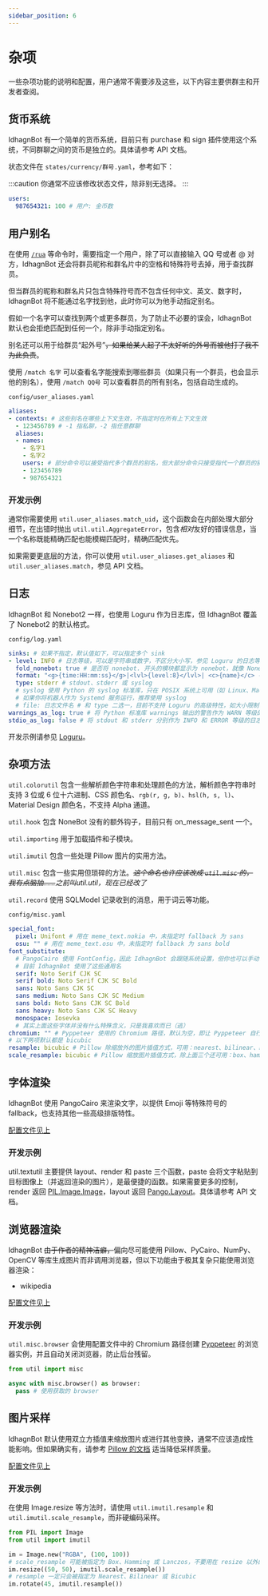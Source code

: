 ```yaml
---
sidebar_position: 6
---
```


# 杂项
一些杂项功能的说明和配置，用户通常不需要涉及这些，以下内容主要供群主和开发者查阅。

## 货币系统
IdhagnBot 有一个简单的货币系统，目前只有 <PlaceholderLink href="/docs/guide/plugins/purchase">purchase</PlaceholderLink> 和 <PlaceholderLink href="/docs/guide/plugins/sign">sign</PlaceholderLink> 插件使用这个系统，不同群聊之间的货币是独立的。具体请参考 <PlaceholderLink href="/docs/api/util.currency">API 文档</PlaceholderLink>。

状态文件在 `states/currency/群号.yaml`，参考如下：

:::caution
你通常不应该修改状态文件，除非别无选择。
:::
```yaml
users:
  987654321: 100 # 用户: 金币数
```

## 用户别名
在使用 [`/rua`](/docs/guide/plugins/petpet_v2) 等命令时，需要指定一个用户，除了可以直接输入 QQ 号或者 @ 对方，IdhagnBot 还会将群员昵称和群名片中的空格和特殊符号去掉，用于查找群员。

但当群员的昵称和群名片只包含特殊符号而不包含任何中文、英文、数字时，IdhagnBot 将不能通过名字找到他，此时你可以为他手动指定别名。

假如一个名字可以查找到两个或更多群员，为了防止不必要的误会，IdhagnBot 默认也会拒绝匹配到任何一个，除非手动指定别名。

别名还可以用于给群员“起外号”~~，如果给某人起了不太好听的外号而被他打了我不为此负责~~。

使用 `/match 名字` 可以查看名字能搜索到哪些群员（如果只有一个群员，也会显示他的别名），使用 `/match QQ号` 可以查看群员的所有别名，包括自动生成的。

`config/user_aliases.yaml`
```yaml
aliases:
- contexts: # 这些别名在哪些上下文生效，不指定时在所有上下文生效
  - 123456789 # -1 指私聊，-2 指任意群聊
  aliases:
  - names:
    - 名字1
    - 名字2
    users: # 部分命令可以接受指代多个群员的别名，但大部分命令只接受指代一个群员的别名
    - 123456789
    - 987654321
```

### 开发示例
通常你需要使用 `util.user_aliases.match_uid`，这个函数会在内部处理大部分细节，在出错时抛出 `util.util.AggregateError`，包含*相对*友好的错误信息，当一个名称既能精确匹配也能模糊匹配时，精确匹配优先。

如果需要更底层的方法，你可以使用 `util.user_aliases.get_aliases` 和 `util.user_aliases.match`，参见 <PlaceholderLink href="/docs/api/util.user_aliases">API 文档</PlaceholderLink>。

## 日志
IdhagnBot 和 Nonebot2 一样，也使用 Loguru 作为日志库，但 IdhagnBot 覆盖了 Nonebot2 的默认格式。

`config/log.yaml`
```yaml
sinks: # 如果不指定，默认值如下，可以指定多个 sink
- level: INFO # 日志等级，可以是字符串或数字，不区分大小写，参见 Loguru 的日志等级
  fold_nonebot: true # 是否将 nonebot. 开头的模块都显示为 nonebot，就像 Nonebot2 默认的日志一样
  format: "<g>{time:HH:mm:ss}</g>|<lvl>{level:8}</lvl>| <c>{name}</c> - {message}" # 日志格式，此处为默认格式
  type: stderr # stdout、stderr 或 syslog
  # syslog 使用 Python 的 syslog 标准库，只在 POSIX 系统上可用（如 Linux、Mac 等）
  # 如果你将机器人作为 Systemd 服务运行，推荐使用 syslog
  # file: 日志文件名 # 和 type 二选一，目前不支持 Loguru 的高级特性，如大小限制
warnings_as_log: true # 将 Python 标准库 warnings 输出的警告作为 WARN 等级的日志输出，默认为 true
stdio_as_log: false # 将 stdout 和 stderr 分别作为 INFO 和 ERROR 等级的日志输出，默认为 false
```

开发示例请参见 [Loguru](https://github.com/Delgan/loguru)。

## 杂项方法
<!-- 这里的零宽字符是 MDX v1 的限制，参见: https://docusaurus.io/zh-CN/docs/markdown-features/react#markdown-and-jsx-interoperability -->

&zwj;<PlaceholderLink href="/docs/api/util.colorutil">`util.colorutil`</PlaceholderLink> 包含一些解析颜色字符串和处理颜色的方法，解析颜色字符串时支持 3 位或 6 位十六进制、CSS 颜色名、`rgb(r, g, b)`、`hsl(h, s, l)`、Material Design 颜色名，不支持 Alpha 通道。

&zwj;<PlaceholderLink href="/docs/api/util.hook">`util.hook`</PlaceholderLink> 包含 NoneBot 没有的额外钩子，目前只有 on_message_sent 一个。

&zwj;<PlaceholderLink href="/docs/api/util.importing">`util.importing`</PlaceholderLink> 用于加载插件和子模块。

&zwj;<PlaceholderLink href="/docs/api/util.imutil">`util.imutil`</PlaceholderLink> 包含一些处理 Pillow 图片的实用方法。

&zwj;<PlaceholderLink href="/docs/api/util.misc">`util.misc`</PlaceholderLink> 包含一些实用但琐碎的方法。*~~这个命名也许应该改成 `util.misc` 的，我有点脑抽……~~之前叫util.util，现在已经改了*

&zwj;<PlaceholderLink href="/docs/api/util.record">`util.record`</PlaceholderLink> 使用 SQLModel 记录收到的消息，用于<PlaceholderLink href="/docs/guide/plugins/wordcloud">词云</PlaceholderLink>等功能。

`config/misc.yaml`
```yaml
special_font:
  pixel: Unifont # 用在 meme_text.nokia 中，未指定时 fallback 为 sans
  osu: "" # 用在 meme_text.osu 中，未指定时 fallback 为 sans bold
font_substitute:
  # PangoCairo 使用 FontConfig，因此 IdhagnBot 会跟随系统设置，但你也可以手动覆盖
  # 目前 IdhagnBot 使用了这些通用名
  serif: Noto Serif CJK SC
  serif bold: Noto Serif CJK SC Bold
  sans: Noto Sans CJK SC
  sans medium: Noto Sans CJK SC Medium
  sans bold: Noto Sans CJK SC Bold
  sans heavy: Noto Sans CJK SC Heavy
  monospace: Iosevka
  # 其实上面这些字体并没有什么特殊含义，只是我喜欢而已（逃）
chromium: "" # Pyppeteer 使用的 Chromium 路径，默认为空，即让 Pyppeteer 自行下载
# 以下两项默认都是 bicubic
resample: bicubic # Pillow 除缩放外的图片插值方式，可用：nearest、bilinear、bicubic
scale_resample: bicubic # Pillow 缩放图片插值方式，除上面三个还可用：box、hamming、lanczos
```

## 字体渲染
IdhagnBot 使用 PangoCairo 来渲染文字，以提供 Emoji 等特殊符号的 fallback，也支持其他一些高级排版特性。

[配置文件见上](#杂项方法)

### 开发示例
util.textutil 主要提供 layout、render 和 paste 三个函数，paste 会将文字粘贴到目标图像上（并返回渲染的图片），是最便捷的函数。如果需要更多的控制，render 返回 [PIL.Image.Image](https://pillow.readthedocs.io/en/stable/reference/Image.html#PIL.Image.Image)，layout 返回 [Pango.Layout](https://lazka.github.io/pgi-docs/Pango-1.0/classes/Layout.html)。具体请参考 <PlaceholderLink href="/docs/api/util.textutil">API 文档</PlaceholderLink>。

## 浏览器渲染
IdhagnBot ~~由于作者的精神洁癖，~~偏向尽可能使用 Pillow、PyCairo、NumPy、OpenCV 等库生成图片而非调用浏览器，但以下功能由于极其复杂只能使用浏览器渲染：

* <PlaceholderLink href="/docs/guide/plugins/wikipedia">wikipedia</PlaceholderLink>

[配置文件见上](#杂项方法)

### 开发示例
`util.misc.browser` 会使用配置文件中的 Chromium 路径创建 [Pyppeteer](https://github.com/pyppeteer/pyppeteer) 的浏览器实例，并且自动关闭浏览器，防止后台残留。

```python
from util import misc

async with misc.browser() as browser:
  pass # 使用获取的 browser
```

## 图片采样
IdhagnBot 默认使用双立方插值来缩放图片或进行其他变换，通常不应该造成性能影响。但如果确实有，请参考 [Pillow 的文档](https://pillow.readthedocs.io/en/stable/handbook/concepts.html#concept-filters) 适当降低采样质量。

[配置文件见上](#杂项方法)

### 开发示例
在使用 Image.resize 等方法时，请使用 `util.imutil.resample` 和 `util.imutil.scale_resample`，而非硬编码采样。

```python
from PIL import Image
from util import imutil

im = Image.new("RGBA", (100, 100))
# scale_resample 可能被指定为 Box、Hamming 或 Lanczos，不要用在 resize 以外的方法中
im.resize((50, 50), imutil.scale_resample())
# resample 一定只会被指定为 Nearest、Bilinear 或 Bicubic
im.rotate(45, imutil.resample())
```
